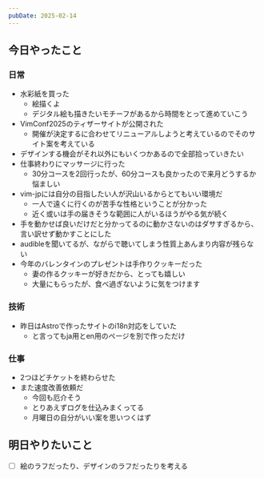 ```yaml
---
pubDate: 2025-02-14
---
```



## 今日やったこと

### 日常

- 水彩紙を買った
	- 絵描くよ
	- デジタル絵も描きたいモチーフがあるから時間をとって進めていこう
- VimConf2025のティザーサイトが公開された
	- 開催が決定するに合わせてリニューアルしようと考えているのでそのサイト案を考えている
- デザインする機会がそれ以外にもいくつかあるので全部拾っていきたい
- 仕事終わりにマッサージに行った
	- 30分コースを2回行ったが、60分コースも良かったので来月どうするか悩ましい
- vim-jpには自分の目指したい人が沢山いるからとてもいい環境だ
	- 一人で遠くに行くのが苦手な性格ということが分かった
	- 近く或いは手の届きそうな範囲に人がいるほうがやる気が続く
- 手を動かせば良いだけだと分かってるのに動かさないのはダサすぎるから、言い訳せず動かすことにした
- audibleを聞いてるが、ながらで聴いてしまう性質上あんまり内容が残らない
- 今年のバレンタインのプレゼントは手作りクッキーだった
	- 妻の作るクッキーが好きだから、とっても嬉しい
	- 大量にもらったが、食べ過ぎないように気をつけます


### 技術

- 昨日はAstroで作ったサイトのi18n対応をしていた
	- と言ってもja用とen用のページを別で作っただけ

### 仕事

- 2つほどチケットを終わらせた
- また速度改善依頼だ
	- 今回も厄介そう
	- とりあえずログを仕込みまくってる
	- 月曜日の自分がいい案を思いつくはず


## 明日やりたいこと
- [ ] 絵のラフだったり、デザインのラフだったりを考える
